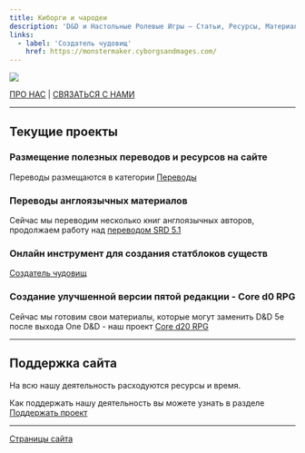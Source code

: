 ```yaml
---
title: Киборги и чародеи
description: 'D&D и Настольные Ролевые Игры – Статьи, Ресурсы, Материалы'
links:
  - label: 'Создатель чудовищ'
    href: https://monstermaker.cyborgsandmages.com/
---
```


![](~assets/branding/banner.jpg)


[ПРО НАС](https://cyborgsandmages.com/about-us) | [СВЯЗАТЬСЯ С НАМИ](https://cyborgsandmages.com/contact-us)

---

## Текущие проекты

### Размещение полезных переводов и ресурсов на сайте

Переводы размещаются в категории [Переводы](https://cyborgsandmages.com/translations/1)

### Переводы англоязычных материалов

Сейчас мы переводим несколько книг англоязычных авторов, продолжаем работу над [переводом SRD 5.1](https://srd.dnd-5e.org/) 

### Онлайн инструмент для создания статблоков существ

[Создатель чудовищ](https://monstermaker.cyborgsandmages.com/)

### Создание улучшенной версии пятой редакции - Core d0 RPG

<Aside>

Сейчас мы готовим свои материалы, которые могут заменить D&D 5e после выхода One D&D - наш проект [Core d20 RPG](https://cyborgsandmages.com/cored20rpg)

</Aside>

---

## Поддержка сайта

На всю нашу деятельность расходуются ресурсы и время.

Как поддержать нашу деятельность вы можете узнать в разделе [Поддержать проект](https://cyborgsandmages.com/support-us)

---

[Страницы сайта](https://cyborgsandmages.com/index-1)